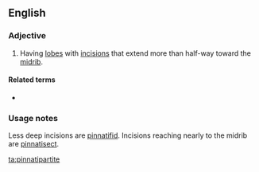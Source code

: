 ==English==

===Adjective===
{{en-adj|-}}

# {{label|en|botany|of leaves}} Having [[lobe]]s with [[incision]]s that extend more than half-way toward the [[midrib]].

====Related terms====
* {{l|en|pinnate}}

===Usage notes===
Less deep incisions are [[pinnatifid]]. Incisions reaching nearly to the midrib are [[pinnatisect]].

[[ta:pinnatipartite]]
